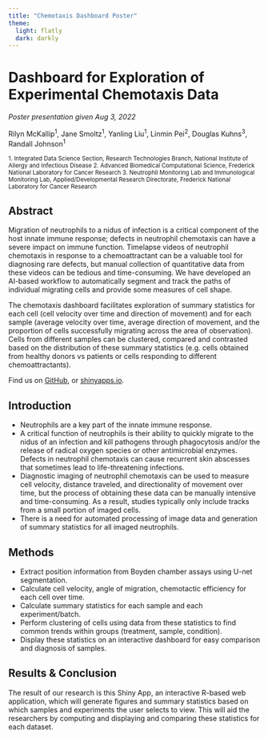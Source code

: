 ```yaml
---
title: "Chemotaxis Dashboard Poster"
theme: 
  light: flatly
  dark: darkly
---
```


# Dashboard for Exploration of Experimental Chemotaxis Data

*Poster presentation given Aug 3, 2022*

Rilyn McKallip^1^, Jane Smoltz^1^, Yanling Liu^1^, Linmin Pei^2^, Douglas Kuhns^3^, Randall Johnson^1^

<small>1. Integrated Data Science Section, Research Technologies Branch, National Institute of Allergy and Infectious Disease 2. Advanced Biomedical Computational Science, Frederick National Laboratory for Cancer Research 3. Neutrophil Monitoring Lab and Immunological Monitoring Lab, Applied/Developmental Research Directorate, Frederick National Laboratory for Cancer Research</small>


## Abstract

Migration of neutrophils to a nidus of infection is a critical component of the host innate immune response; defects in neutrophil chemotaxis can have a severe impact on immune function. Timelapse videos of neutrophil chemotaxis in response to a chemoattractant can be a valuable tool for diagnosing rare defects, but manual collection of quantitative data from these videos can be tedious and time-consuming. We have developed an AI-based workflow to automatically segment and track the paths of individual migrating cells and provide some measures of cell shape.

The chemotaxis dashboard facilitates exploration of summary statistics for each cell (cell velocity over time and direction of movement) and for each sample (average velocity over time, average direction of movement, and the proportion of cells successfully migrating across the area of observation). Cells from different samples can be clustered, compared and contrasted based on the distribution of these summary statistics (e.g. cells obtained from healthy donors vs patients or cells responding to different chemoattractants).

Find us on [GitHub](https://github.com/abcsFrederick/Chemotaxis-Dashboard), or [shinyapps.io](https://mckalliprn.shinyapps.io/demo_app/?_ga=2.247871367.1296701277.1659379204-1106696516.1659379204).


## Introduction

* Neutrophils are a key part of the innate immune response.
* A critical function of neutrophils is their ability to quickly migrate to the nidus of an infection and kill pathogens through phagocytosis and/or the release of radical oxygen species or other antimicrobial enzymes.
Defects in neutrophil chemotaxis can cause recurrent skin abscesses that sometimes lead to life-threatening infections.
* Diagnostic imaging of neutrophil chemotaxis can be used to  measure cell velocity, distance traveled, and directionality of movement over time, but the process of obtaining these data can be manually intensive and time-consuming. As a result, studies typically only include tracks from a small portion of imaged cells.
* There is a need for automated processing of image data and generation of summary statistics for all imaged neutrophils.


## Methods

* Extract position information from Boyden chamber assays using U-net segmentation.
* Calculate cell velocity, angle of migration, chemotactic efficiency for each cell over time.
* Calculate summary statistics for each sample and each experiment/batch.
* Perform clustering of cells using data from these statistics to find common trends within groups (treatment, sample, condition).
* Display these statistics on an interactive dashboard for easy comparison and diagnosis of samples.


## Results & Conclusion

The result of our research is this Shiny App, an interactive R-based web application, which will generate figures and summary statistics based on which samples and experiments the user selects to view. This will aid the researchers by computing and displaying and comparing these statistics for each dataset.
